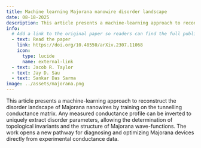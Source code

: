```yaml
---
title: Machine learning Majorana nanowire disorder landscape
date: 08-18-2025
description: This article presents a machine-learning approach to reconstruct the disorder landscape of Majorana nanowires by training on the tunnelling conductance matrix.  Any measured conductance profile can be inverted to uniquely extract disorder parameters, allowing the determination of topological invariants and the structure of Majorana wave-functions.  The work opens a new pathway for diagnosing and optimizing Majorana devices directly from experimental conductance data.
info:
  # Add a link to the original paper so readers can find the full publication
  - text: Read the paper
    link: https://doi.org/10.48550/arXiv.2307.11068
    icon:
      type: lucide
      name: external-link
  - text: Jacob R. Taylor
  - text: Jay D. Sau
  - text: Sankar Das Sarma
image: ../assets/majorana.png
---
```


This article presents a machine-learning approach to reconstruct the disorder landscape of Majorana nanowires by training on the tunnelling conductance matrix.  Any measured conductance profile can be inverted to uniquely extract disorder parameters, allowing the determination of topological invariants and the structure of Majorana wave-functions.  The work opens a new pathway for diagnosing and optimizing Majorana devices directly from experimental conductance data.
